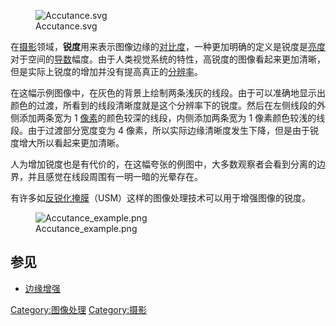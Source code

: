 
{{unreferenced|time=2010-5-20}}

[[File:Accutance.svg|right]]<!--Don't scale the image, it will greatly reduce the effect-->

在[[摄影|摄影]]领域，'''锐度'''用来表示图像边缘的[[对比度|对比度]]，一种更加明确的定义是锐度是[[亮度|亮度]]对于空间的[[导数|导数]]幅度。由于人类视觉系统的特性，高锐度的图像看起来更加清晰，但是实际上锐度的增加并没有提高真正的[[分辨率|分辨率]]。

在这幅示例图像中，在灰色的背景上绘制两条浅灰的线段。由于可以准确地显示出颜色的过渡，所看到的线段清晰度就是这个分辨率下的锐度。然后在左侧线段的外侧添加两条宽为 1 [[像素|像素]]的颜色较深的线段，内侧添加两条宽为 1 像素颜色较浅的线段。由于过渡部分宽度变为 4 像素，所以实际边缘清晰度发生下降，但是由于锐度增大所以看起来更加清晰。

人为增加锐度也是有代价的，在这幅夸张的例图中，大多数观察者会看到分离的边界，并且感觉在线段周围有一明一暗的光晕存在。
{{clear}}

有许多如[[反锐化掩膜|反锐化掩膜]]（USM）这样的图像处理技术可以用于增强图像的锐度。

[[File:Accutance_example.png|center]]<!-- Again, don't scale the image. -->


==参见==
* [[边缘增强|边缘增强]]

[[Category:图像处理|Category:图像处理]]
[[Category:摄影|Category:摄影]]